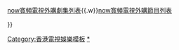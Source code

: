 {{Navbox
|name = 香港電視娛樂節目列表索引
|title = [[香港電視娛樂]]（[[ViuTV]]）節目列表索引
|listclass=hlist
| titlestyle   = background-color:#87CEFA;
| groupstyle = background-color:#87CEFA;
| belowstyle = color:black; background-color:#87CEFA;

| group1= 綜合
| list1= * [[香港電視娛樂節目列表|節目列表]]<br/><
* [[Template:ViuTV實況娛樂|實況娛樂節目列表]]<br/><
* [[香港電視娛樂劇集列表|自製劇集列表]]<small>（[[香港電視娛樂劇集列表 (2010年代)|2010s]]
* [[香港電視娛樂劇集列表 (2020年代)|2020s]]）</small>
* [[模板:ViuTV黃金時段劇集|黃金時段劇集列表]]<br/>[[香港電視娛樂外購節目列表|外購節目列表]]
* [[香港電視娛樂體育節目列表|體育節目列表]]<br/><
* [[Now寬頻電視／香港電視娛樂外購劇集列表|外購劇集列表]]<small>（[[Now寬頻電視／香港電視娛樂外購台灣劇集列表|台灣]]
* [[Now寬頻電視／香港電視娛樂外購日本劇集列表|日本]]
* [[Now寬頻電視／香港電視娛樂外購韓國劇集列表|韓國]]）</small>
* [[香港電視娛樂外購電影列表|外購電影列表]]<small>（[[香港電視娛樂外購香港電影列表|香港]]
* [[香港電視娛樂外購美國電影列表|美國]]）</small>
* [[Now寬頻電視／香港電視娛樂外購動畫列表|外購動畫列表]]<small>（[[Now寬頻電視／香港電視娛樂外購日本動畫列表|日本]]）</small><br/>[[香港電視娛樂節目巡禮|節目巡禮]]<br/><
* {{tsl|yue|We I U|We I U|2016}}
* [[ViuTV 2017|2017]]
* [[ViuTV 2018|2018]]<small>（[[ViuTV 跑多步|下半年]]）</small>
* [[ViuTV 2019|2019]]<small>（[[ViuTV 4.29 全新節目巡禮|4.29]]）</small>
* [[ViuTV 2020|2020]]<small>（{{tsl|yue|ViuTV Summer 2020|ViuTV Summer 2020|夏季}}）</small>
* [[ViuTV 2021|2021]]
* [[ViuTV 2022|2022]]

| group2= 按頻道
| list2= {{Navbox subgroup
 | groupstyle = background-color:#87CEFA;
 | group1= [[ViuTV]]
 | list1= [[ViuTV節目列表|節目列表]]<small>（[[ViuTV電視節目列表 (2010年代)|2010s]]
* [[ViuTV電視節目列表 (2020年代)|2020s]]）<br/><
* [[ViuTV電視節目列表 (2016年)|2016]]
* [[ViuTV電視節目列表 (2017年)|2017]]
* [[ViuTV電視節目列表 (2018年)|2018]]
* [[ViuTV電視節目列表 (2019年)|2019]]
* [[ViuTV電視節目列表 (2020年)|2020]]
* [[ViuTV電視節目列表 (2021年)|2021]]
* [[ViuTV電視節目列表 (2022年)|2022]]<br/><
* [[ViuTV節目列表#特備節目|特備節目列表]]（[[ViuTV特備節目列表 (2010年代)|2010s]]
* [[ViuTV特備節目列表 (2020年代)|2020s]]）<br/><
* [[ViuTV節目列表#大型音樂會|大型音樂會列表]]（[[ViuTV大型音樂會列表 (2010年代)|2010s]]
* [[ViuTV大型音樂會列表 (2020年代)|2020s]]）
 | group2= [[ViuTVsix]]
 | list2= [[ViuTVsix節目列表|節目列表]]<small>（[[ViuTVsix電視節目列表 (2010年代)|2010s]]
* [[ViuTVsix電視節目列表 (2020年代)|2020s]]）<br/><
* [[ViuTVsix電視節目列表 (2017年)|2017]]
* [[ViuTVsix電視節目列表 (2018年)|2018]]
* [[ViuTVsix電視節目列表 (2019年)|2019]]
* [[ViuTVsix電視節目列表 (2020年)|2020]]
* [[ViuTVsix電視節目列表 (2021年)|2021]]
 }}
| below= <span class="nowrap">相關：[[Template:香港電視娛樂劇集列表索引|香港電視娛樂（ViuTV）劇集列表索引]]{{.w}}[[now寬頻電視外購劇集列表]]{{.w}}[[now寬頻電視外購節目列表]]</span>

}}<noinclude>[[Category:香港電視娛樂模板]]
[[Category:香港電視娛樂節目列表|*]]</noinclude>